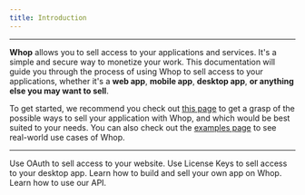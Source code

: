 ```yaml
---
title: Introduction
---
```


---

**Whop** allows you to sell access to your applications and services. It's a simple and secure way to monetize your work. This documentation will guide you through the process of using Whop to sell access to your applications, whether it's a **web app**, **mobile app**, **desktop app**, **or anything else you may want to sell**.

To get started, we recommend you check out [this page](/what-can-i-sell) to get a grasp of the possible ways to sell your application with Whop, and which would be best suited to your needs. You can also check out the [examples page](/templates) to see real-world use cases of Whop.

---

<CardGroup cols={2}>
  <Card
    title="Sell access to a website"
    href="/oauth"
    icon="globe"
    color="#ea5a0c"
  >
    Use OAuth to sell access to your website.
  </Card>
  <Card
    title="Sell access to downloadable software"
    href="/license-keys"
    icon="key"
    color="#0285c7"
  >
    Use License Keys to sell access to your desktop app.
  </Card>
  <Card
    title="Build an app on Whop"
    icon="sack-dollar"
    href="/apps/overview"
    color="#0285c7"
  >
    Learn how to build and sell your own app on Whop.
  </Card>
  <Card
    title="Check out our API"
    icon="code"
    href="/api-reference"
    color="#0285c7"
  >
    Learn how to use our API.
  </Card>
</CardGroup>
